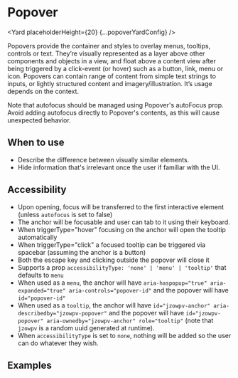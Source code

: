 




# Popover

<Yard placeholderHeight={20} {...popoverYardConfig} />

Popovers provide the container and styles to overlay menus, tooltips, controls or text. They’re
visually represented as a layer above other components and objects in a view, and float above a
content view after being triggered by a click-event (or hover) such as a button, link, menu or
icon. Popovers can contain range of content from simple text strings to inputs, or lightly
structured content and imagery/illustration. It’s usage depends on the context.

Note that autofocus should be managed using Popover's autoFocus prop. Avoid adding autofocus
directly to Popover's contents, as this will cause unexpected behavior.

## When to use

- Describe the difference between visually similar elements.
- Hide information that's irrelevant once the user if familiar with the UI.

## Accessibility

- Upon opening, focus will be transferred to the first interactive element (unless `autofocus` is set to false)
- The anchor will be focusable and user can tab to it using their keyboard.
- When triggerType="hover" focusing on the anchor will open the tooltip automatically
- When triggerType="click" a focused tooltip can be triggered via spacebar (assuming the anchor is a button)
- Both the escape key and clicking outside the popover will close it
- Supports a prop `accessibilityType: 'none' | 'menu' | 'tooltip'` that defaults to `menu`
- When used as a `menu`, the anchor will have `aria-haspopup="true" aria-expanded="true" aria-controls="popover-id"` and the popover will have `id="popover-id"`
- When used as a `tooltip`, the anchor will have `id="jzowpv-anchor" aria-describedby="jzowpv-popover"` and the popover will have `id="jzowpv-popover" aria-ownedby="jzowpv-anchor" role="tooltip"` (note that `jzowpv` is a random uuid generated at runtime).
- When `accessibilityType` is set to `none`, nothing will be added so the user can do whatever they wish.

## Examples

<Example title="Popover stateless example" path="popover/stateless.tsx">
  <Stateless />
</Example>

<Example title="Popover opens on Click" path="popover/stateful-click.tsx">
  <StatefulClick />
</Example>

<Example title="Popover opens on link Click" path="popover/link.tsx">
  <Link />
</Example>

<Example title="Popover Opens on Hover" path="popover/stateful-hover.tsx">
  <StatefulHover />
</Example>

<Example title="Popover Available Placements" path="popover/placements.tsx">
  <Placements />
</Example>

<Example title="Popover With Arrow" path="popover/with-arrow.tsx">
  <WithArrow />
</Example>

<Example title="Popover Close from Content" path="popover/dismiss.tsx">
  <Dismiss />
</Example>

<Example title="Anchor ref handling example" path="popover/ref-handling.tsx">
  <AnchorRefHandling />
</Example>

<Example title="Clipping Avoidance" path="popover/clipping.tsx">
  <Clipping />
</Example>

<Example title="Popover with Overrides" path="popover/overrides.tsx">
  <Customization />
</Example>

<Example title="SSR Popover" path="popover/ssr-render-all.tsx">
  <SSRRenderAll />
</Example>

<Exports
  component={PopoverExports}
  title="Popover exports"
  path="baseui/popover"
/>

